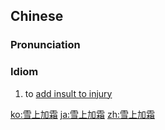 ==Chinese==
{{zh-forms|lit=to add frost on top of snow}}

===Pronunciation===
{{zh-pron
|m=xuěshàng-jiāshuāng
|c=syut3 soeng6 gaa1 soeng1
|h=pfs=siet-song-kâ-sông
|mn=soat-siāng-ka-song/soat-siōng-ka-song
|cat=id
}}

===Idiom===
{{zh-idiom}}

# to [[add insult to injury]]

[[ko:雪上加霜]]
[[ja:雪上加霜]]
[[zh:雪上加霜]]